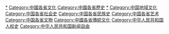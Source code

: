 [[Category:中國語言政策|*]]
[[Category:中國各省文化|Category:中國各省文化]]
[[Category:中國各省歷史|Category:中國各省歷史]]
[[Category:中国各省语言|*]]
[[Category:中国地域文化|Category:中国地域文化]]
[[Category:中国各省社会史|Category:中国各省社会史]]
[[Category:中国各省民族史|Category:中国各省民族史]]
[[Category:中国各省艺术|Category:中国各省艺术]]
[[Category:中国各省文物|Category:中国各省文物]]
[[Category:中國各省傳統文化|Category:中國各省傳統文化]]
[[Category:中华人民共和国人权史|Category:中华人民共和国人权史]]
[[Category:中华人民共和国新闻自由|Category:中华人民共和国新闻自由]]